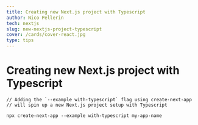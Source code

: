 ```yaml
---
title: Creating new Next.js project with Typescript
author: Nico Pellerin
tech: nextjs
slug: new-nextjs-project-typescript
cover: /cards/cover-react.jpg
type: tips
---
```


<SEO title="Creating new Next.js project with Typescript" />

# Creating new Next.js project with Typescript

<Spacer margin="6rem 0 4rem 0" />

```
// Adding the `--example with-typescript` flag using create-next-app
// will spin up a new Next.js project setup with Typescript

npx create-next-app --example with-typescript my-app-name
```
